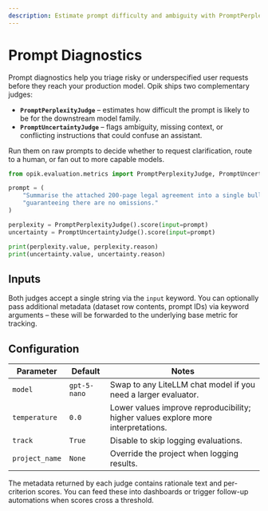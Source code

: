 ```yaml
---
description: Estimate prompt difficulty and ambiguity with PromptPerplexityJudge and PromptUncertaintyJudge
---
```


# Prompt Diagnostics

Prompt diagnostics help you triage risky or underspecified user requests before they reach your production model. Opik ships two complementary judges:

- **`PromptPerplexityJudge`** – estimates how difficult the prompt is likely to be for the downstream model family.
- **`PromptUncertaintyJudge`** – flags ambiguity, missing context, or conflicting instructions that could confuse an assistant.

Run them on raw prompts to decide whether to request clarification, route to a human, or fan out to more capable models.

```python title="Triaging tricky prompts"
from opik.evaluation.metrics import PromptPerplexityJudge, PromptUncertaintyJudge

prompt = (
    "Summarise the attached 200-page legal agreement into a single bullet, "
    "guaranteeing there are no omissions."
)

perplexity = PromptPerplexityJudge().score(input=prompt)
uncertainty = PromptUncertaintyJudge().score(input=prompt)

print(perplexity.value, perplexity.reason)
print(uncertainty.value, uncertainty.reason)
```

## Inputs

Both judges accept a single string via the `input` keyword. You can optionally pass additional metadata (dataset row contents, prompt IDs) via keyword arguments – these will be forwarded to the underlying base metric for tracking.

## Configuration

| Parameter | Default | Notes |
| --- | --- | --- |
| `model` | `gpt-5-nano` | Swap to any LiteLLM chat model if you need a larger evaluator. |
| `temperature` | `0.0` | Lower values improve reproducibility; higher values explore more interpretations. |
| `track` | `True` | Disable to skip logging evaluations. |
| `project_name` | `None` | Override the project when logging results. |

The metadata returned by each judge contains rationale text and per-criterion scores. You can feed these into dashboards or trigger follow-up automations when scores cross a threshold.
